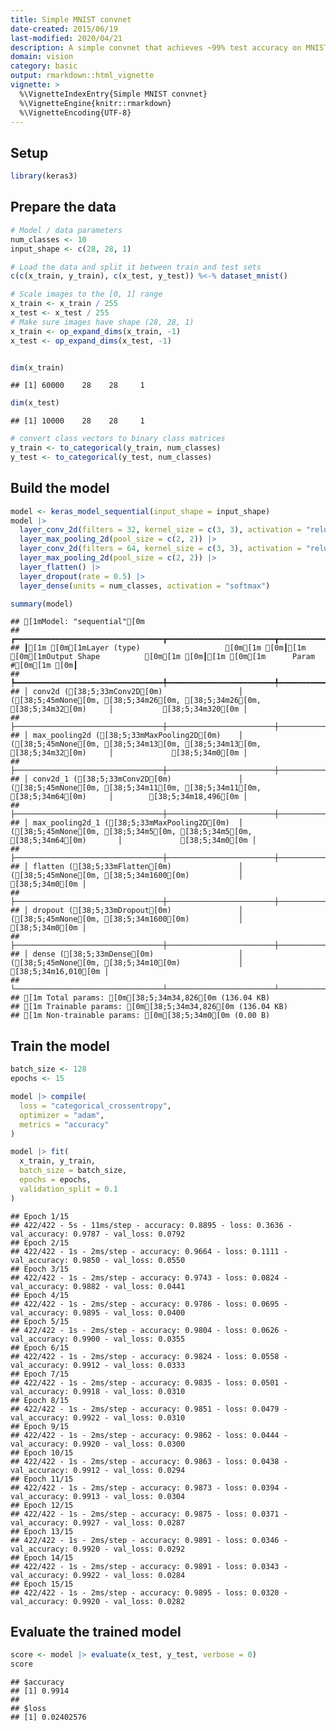 ```yaml
---
title: Simple MNIST convnet
date-created: 2015/06/19
last-modified: 2020/04/21
description: A simple convnet that achieves ~99% test accuracy on MNIST.
domain: vision
category: basic
output: rmarkdown::html_vignette
vignette: >
  %\VignetteIndexEntry{Simple MNIST convnet}
  %\VignetteEngine{knitr::rmarkdown}
  %\VignetteEncoding{UTF-8}
---
```


## Setup


``` r
library(keras3)
```

## Prepare the data


``` r
# Model / data parameters
num_classes <- 10
input_shape <- c(28, 28, 1)

# Load the data and split it between train and test sets
c(c(x_train, y_train), c(x_test, y_test)) %<-% dataset_mnist()

# Scale images to the [0, 1] range
x_train <- x_train / 255
x_test <- x_test / 255
# Make sure images have shape (28, 28, 1)
x_train <- op_expand_dims(x_train, -1)
x_test <- op_expand_dims(x_test, -1)


dim(x_train)
```

```
## [1] 60000    28    28     1
```

``` r
dim(x_test)
```

```
## [1] 10000    28    28     1
```

``` r
# convert class vectors to binary class matrices
y_train <- to_categorical(y_train, num_classes)
y_test <- to_categorical(y_test, num_classes)
```

## Build the model


``` r
model <- keras_model_sequential(input_shape = input_shape)
model |>
  layer_conv_2d(filters = 32, kernel_size = c(3, 3), activation = "relu") |>
  layer_max_pooling_2d(pool_size = c(2, 2)) |>
  layer_conv_2d(filters = 64, kernel_size = c(3, 3), activation = "relu") |>
  layer_max_pooling_2d(pool_size = c(2, 2)) |>
  layer_flatten() |>
  layer_dropout(rate = 0.5) |>
  layer_dense(units = num_classes, activation = "softmax")

summary(model)
```

```
## [1mModel: "sequential"[0m
## ┏━━━━━━━━━━━━━━━━━━━━━━━━━━━━━━━━━┳━━━━━━━━━━━━━━━━━━━━━━━━┳━━━━━━━━━━━━━━━┓
## ┃[1m [0m[1mLayer (type)                   [0m[1m [0m┃[1m [0m[1mOutput Shape          [0m[1m [0m┃[1m [0m[1m      Param #[0m[1m [0m┃
## ┡━━━━━━━━━━━━━━━━━━━━━━━━━━━━━━━━━╇━━━━━━━━━━━━━━━━━━━━━━━━╇━━━━━━━━━━━━━━━┩
## │ conv2d ([38;5;33mConv2D[0m)                 │ ([38;5;45mNone[0m, [38;5;34m26[0m, [38;5;34m26[0m, [38;5;34m32[0m)     │           [38;5;34m320[0m │
## ├─────────────────────────────────┼────────────────────────┼───────────────┤
## │ max_pooling2d ([38;5;33mMaxPooling2D[0m)    │ ([38;5;45mNone[0m, [38;5;34m13[0m, [38;5;34m13[0m, [38;5;34m32[0m)     │             [38;5;34m0[0m │
## ├─────────────────────────────────┼────────────────────────┼───────────────┤
## │ conv2d_1 ([38;5;33mConv2D[0m)               │ ([38;5;45mNone[0m, [38;5;34m11[0m, [38;5;34m11[0m, [38;5;34m64[0m)     │        [38;5;34m18,496[0m │
## ├─────────────────────────────────┼────────────────────────┼───────────────┤
## │ max_pooling2d_1 ([38;5;33mMaxPooling2D[0m)  │ ([38;5;45mNone[0m, [38;5;34m5[0m, [38;5;34m5[0m, [38;5;34m64[0m)       │             [38;5;34m0[0m │
## ├─────────────────────────────────┼────────────────────────┼───────────────┤
## │ flatten ([38;5;33mFlatten[0m)               │ ([38;5;45mNone[0m, [38;5;34m1600[0m)           │             [38;5;34m0[0m │
## ├─────────────────────────────────┼────────────────────────┼───────────────┤
## │ dropout ([38;5;33mDropout[0m)               │ ([38;5;45mNone[0m, [38;5;34m1600[0m)           │             [38;5;34m0[0m │
## ├─────────────────────────────────┼────────────────────────┼───────────────┤
## │ dense ([38;5;33mDense[0m)                   │ ([38;5;45mNone[0m, [38;5;34m10[0m)             │        [38;5;34m16,010[0m │
## └─────────────────────────────────┴────────────────────────┴───────────────┘
## [1m Total params: [0m[38;5;34m34,826[0m (136.04 KB)
## [1m Trainable params: [0m[38;5;34m34,826[0m (136.04 KB)
## [1m Non-trainable params: [0m[38;5;34m0[0m (0.00 B)
```

## Train the model


``` r
batch_size <- 128
epochs <- 15

model |> compile(
  loss = "categorical_crossentropy",
  optimizer = "adam",
  metrics = "accuracy"
)

model |> fit(
  x_train, y_train,
  batch_size = batch_size,
  epochs = epochs,
  validation_split = 0.1
)
```

```
## Epoch 1/15
## 422/422 - 5s - 11ms/step - accuracy: 0.8895 - loss: 0.3636 - val_accuracy: 0.9787 - val_loss: 0.0792
## Epoch 2/15
## 422/422 - 1s - 2ms/step - accuracy: 0.9664 - loss: 0.1111 - val_accuracy: 0.9850 - val_loss: 0.0550
## Epoch 3/15
## 422/422 - 1s - 2ms/step - accuracy: 0.9743 - loss: 0.0824 - val_accuracy: 0.9882 - val_loss: 0.0441
## Epoch 4/15
## 422/422 - 1s - 2ms/step - accuracy: 0.9786 - loss: 0.0695 - val_accuracy: 0.9895 - val_loss: 0.0400
## Epoch 5/15
## 422/422 - 1s - 2ms/step - accuracy: 0.9804 - loss: 0.0626 - val_accuracy: 0.9900 - val_loss: 0.0355
## Epoch 6/15
## 422/422 - 1s - 2ms/step - accuracy: 0.9824 - loss: 0.0558 - val_accuracy: 0.9912 - val_loss: 0.0333
## Epoch 7/15
## 422/422 - 1s - 2ms/step - accuracy: 0.9835 - loss: 0.0501 - val_accuracy: 0.9918 - val_loss: 0.0310
## Epoch 8/15
## 422/422 - 1s - 2ms/step - accuracy: 0.9851 - loss: 0.0479 - val_accuracy: 0.9922 - val_loss: 0.0310
## Epoch 9/15
## 422/422 - 1s - 2ms/step - accuracy: 0.9862 - loss: 0.0444 - val_accuracy: 0.9920 - val_loss: 0.0300
## Epoch 10/15
## 422/422 - 1s - 2ms/step - accuracy: 0.9863 - loss: 0.0438 - val_accuracy: 0.9912 - val_loss: 0.0294
## Epoch 11/15
## 422/422 - 1s - 2ms/step - accuracy: 0.9873 - loss: 0.0394 - val_accuracy: 0.9913 - val_loss: 0.0304
## Epoch 12/15
## 422/422 - 1s - 2ms/step - accuracy: 0.9875 - loss: 0.0371 - val_accuracy: 0.9927 - val_loss: 0.0287
## Epoch 13/15
## 422/422 - 1s - 2ms/step - accuracy: 0.9891 - loss: 0.0346 - val_accuracy: 0.9920 - val_loss: 0.0292
## Epoch 14/15
## 422/422 - 1s - 2ms/step - accuracy: 0.9891 - loss: 0.0343 - val_accuracy: 0.9922 - val_loss: 0.0284
## Epoch 15/15
## 422/422 - 1s - 2ms/step - accuracy: 0.9895 - loss: 0.0320 - val_accuracy: 0.9920 - val_loss: 0.0282
```

## Evaluate the trained model


``` r
score <- model |> evaluate(x_test, y_test, verbose = 0)
score
```

```
## $accuracy
## [1] 0.9914
##
## $loss
## [1] 0.02402576
```
